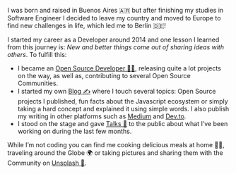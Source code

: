 I was born and raised in Buenos Aires 🇦🇷 but after finishing my studies in Software Engineer I decided to leave my country and moved to Europe to find new challenges in life, which led me to Berlin 🇩🇪!

I started my career as a Developer around 2014 and one lesson I learned from this journey is: _New and better things come out of sharing ideas with others_. To fulfill this:

- I became an [Open Source Developer 👨‍💻](https://github.com/EmaSuriano), releasing quite a lot projects on the way, as well as, contributing to several Open Source Communities.
- I started my own [Blog ✍️](/blog) where I touch several topics: Open Source projects I published, fun facts about the Javascript ecosystem or simply taking a hard concept and explained it using simple words. I also publish my writing in other platforms such as [Medium](https://medium.com/@emasuriano) and [Dev.to](https://dev.to/emasuriano).
- I stood on the stage and gave [Talks 🎤](https://speakerdeck.com/emasuriano) to the public about what I’ve been working on during the last few months.

While I’m not coding you can find me cooking delicious meals at home 👨‍🍳, traveling around the Globe 🌍 or taking pictures and sharing them with the Community on [Unsplash 📸](https://unsplash.com/@emasuriano).
